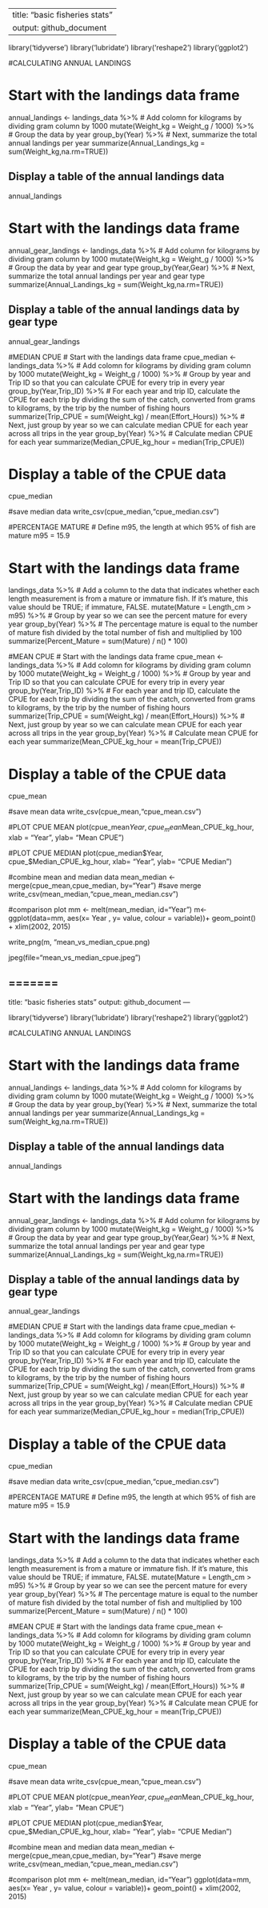 
---
title: "basic fisheries stats"
output: github_document
---

library('tidyverse')
library('lubridate')
library('reshape2')
library('ggplot2')

#CALCULATING ANNUAL LANDINGS

# Start with the landings data frame
annual_landings <- landings_data %>% 
# Add colomn for kilograms by dividing gram column by 1000
  mutate(Weight_kg = Weight_g / 1000) %>%
# Group the data by year
  group_by(Year) %>% 
# Next, summarize the total annual landings per year
  summarize(Annual_Landings_kg = sum(Weight_kg,na.rm=TRUE))

## Display a table of the annual landings data
annual_landings

# Start with the landings data frame
annual_gear_landings <- landings_data %>% 
# Add column for kilograms by dividing gram column by 1000
  mutate(Weight_kg = Weight_g / 1000) %>%
# Group the data by year and gear type
  group_by(Year,Gear) %>% 
# Next, summarize the total annual landings per year and gear type
  summarize(Annual_Landings_kg = sum(Weight_kg,na.rm=TRUE))

## Display a table of the annual landings data by gear type
annual_gear_landings



#MEDIAN CPUE
# Start with the landings data frame
cpue_median <- landings_data %>% 
# Add colomn for kilograms by dividing gram column by 1000
  mutate(Weight_kg = Weight_g / 1000) %>%
# Group by year and Trip ID so that you can calculate CPUE for every trip in every year
  group_by(Year,Trip_ID) %>% 
# For each year and trip ID, calculate the CPUE for each trip by dividing the sum of the catch, converted from grams to kilograms, by the trip by the number of fishing hours
  summarize(Trip_CPUE = sum(Weight_kg) / mean(Effort_Hours)) %>% 
# Next, just group by year so we can calculate median CPUE for each year across all trips in the year
  group_by(Year) %>% 
# Calculate median CPUE for each year
  summarize(Median_CPUE_kg_hour = median(Trip_CPUE))

# Display a table of the CPUE data
cpue_median

#save median data
write_csv(cpue_median,"cpue_median.csv")



#PERCENTAGE MATURE
# Define m95, the length at which 95% of fish are mature
m95 = 15.9

# Start with the landings data frame
landings_data %>% 
# Add a column to the data that indicates whether each length measurement is from a mature or immature fish. If it's mature, this value should be TRUE; if immature, FALSE.
  mutate(Mature = Length_cm > m95) %>% 
# Group by year so we can see the percent mature for every year
  group_by(Year) %>% 
# The percentage mature is equal to the  number of mature fish divided by the total number of fish and multiplied by 100
  summarize(Percent_Mature = sum(Mature) / n() * 100) 
  
#MEAN CPUE
# Start with the landings data frame
cpue_mean <- landings_data %>% 
# Add colomn for kilograms by dividing gram column by 1000
  mutate(Weight_kg = Weight_g / 1000) %>%
# Group by year and Trip ID so that you can calculate CPUE for every trip in every year
  group_by(Year,Trip_ID) %>% 
# For each year and trip ID, calculate the CPUE for each trip by dividing the sum of the catch, converted from grams to kilograms, by the trip by the number of fishing hours
  summarize(Trip_CPUE = sum(Weight_kg) / mean(Effort_Hours)) %>% 
# Next, just group by year so we can calculate mean CPUE for each year across all trips in the year
  group_by(Year) %>% 
# Calculate mean CPUE for each year
  summarize(Mean_CPUE_kg_hour = mean(Trip_CPUE))

# Display a table of the CPUE data
cpue_mean  

#save mean data
write_csv(cpue_mean,"cpue_mean.csv")


#PLOT CPUE MEAN
plot(cpue_mean$Year, cpue_mean$Mean_CPUE_kg_hour, xlab = "Year", ylab= "Mean CPUE")

#PLOT CPUE MEDIAN
plot(cpue_median$Year, cpue_$Median_CPUE_kg_hour, xlab= "Year", ylab= "CPUE Median")


#combine mean and median data
mean_median <- merge(cpue_mean,cpue_median, by="Year")
#save merge
write_csv(mean_median,"cpue_mean_median.csv")



#comparison plot
mm <- melt(mean_median, id="Year")
m<- ggplot(data=mm, aes(x= Year , y= value, colour = variable))+ geom_point() + xlim(2002, 2015)

write_png(m, "mean_vs_median_cpue.png)

jpeg(file="mean_vs_median_cpue.jpeg")

=======
---
title: "basic fisheries stats"
output: github_document
---

library('tidyverse')
library('lubridate')
library('reshape2')
library('ggplot2')

#CALCULATING ANNUAL LANDINGS

# Start with the landings data frame
annual_landings <- landings_data %>% 
# Add colomn for kilograms by dividing gram column by 1000
  mutate(Weight_kg = Weight_g / 1000) %>%
# Group the data by year
  group_by(Year) %>% 
# Next, summarize the total annual landings per year
  summarize(Annual_Landings_kg = sum(Weight_kg,na.rm=TRUE))

## Display a table of the annual landings data
annual_landings

# Start with the landings data frame
annual_gear_landings <- landings_data %>% 
# Add column for kilograms by dividing gram column by 1000
  mutate(Weight_kg = Weight_g / 1000) %>%
# Group the data by year and gear type
  group_by(Year,Gear) %>% 
# Next, summarize the total annual landings per year and gear type
  summarize(Annual_Landings_kg = sum(Weight_kg,na.rm=TRUE))

## Display a table of the annual landings data by gear type
annual_gear_landings



#MEDIAN CPUE
# Start with the landings data frame
cpue_median <- landings_data %>% 
# Add colomn for kilograms by dividing gram column by 1000
  mutate(Weight_kg = Weight_g / 1000) %>%
# Group by year and Trip ID so that you can calculate CPUE for every trip in every year
  group_by(Year,Trip_ID) %>% 
# For each year and trip ID, calculate the CPUE for each trip by dividing the sum of the catch, converted from grams to kilograms, by the trip by the number of fishing hours
  summarize(Trip_CPUE = sum(Weight_kg) / mean(Effort_Hours)) %>% 
# Next, just group by year so we can calculate median CPUE for each year across all trips in the year
  group_by(Year) %>% 
# Calculate median CPUE for each year
  summarize(Median_CPUE_kg_hour = median(Trip_CPUE))

# Display a table of the CPUE data
cpue_median

#save median data
write_csv(cpue_median,"cpue_median.csv")



#PERCENTAGE MATURE
# Define m95, the length at which 95% of fish are mature
m95 = 15.9

# Start with the landings data frame
landings_data %>% 
# Add a column to the data that indicates whether each length measurement is from a mature or immature fish. If it's mature, this value should be TRUE; if immature, FALSE.
  mutate(Mature = Length_cm > m95) %>% 
# Group by year so we can see the percent mature for every year
  group_by(Year) %>% 
# The percentage mature is equal to the  number of mature fish divided by the total number of fish and multiplied by 100
  summarize(Percent_Mature = sum(Mature) / n() * 100) 
  
#MEAN CPUE
# Start with the landings data frame
cpue_mean <- landings_data %>% 
# Add colomn for kilograms by dividing gram column by 1000
  mutate(Weight_kg = Weight_g / 1000) %>%
# Group by year and Trip ID so that you can calculate CPUE for every trip in every year
  group_by(Year,Trip_ID) %>% 
# For each year and trip ID, calculate the CPUE for each trip by dividing the sum of the catch, converted from grams to kilograms, by the trip by the number of fishing hours
  summarize(Trip_CPUE = sum(Weight_kg) / mean(Effort_Hours)) %>% 
# Next, just group by year so we can calculate mean CPUE for each year across all trips in the year
  group_by(Year) %>% 
# Calculate mean CPUE for each year
  summarize(Mean_CPUE_kg_hour = mean(Trip_CPUE))

# Display a table of the CPUE data
cpue_mean  

#save mean data
write_csv(cpue_mean,"cpue_mean.csv")


#PLOT CPUE MEAN
plot(cpue_mean$Year, cpue_mean$Mean_CPUE_kg_hour, xlab = "Year", ylab= "Mean CPUE")

#PLOT CPUE MEDIAN
plot(cpue_median$Year, cpue_$Median_CPUE_kg_hour, xlab= "Year", ylab= "CPUE Median")


#combine mean and median data
mean_median <- merge(cpue_mean,cpue_median, by="Year")
#save merge
write_csv(mean_median,"cpue_mean_median.csv")



#comparison plot
mm <- melt(mean_median, id="Year")
ggplot(data=mm, aes(x= Year , y= value, colour = variable))+ geom_point() + xlim(2002, 2015)


